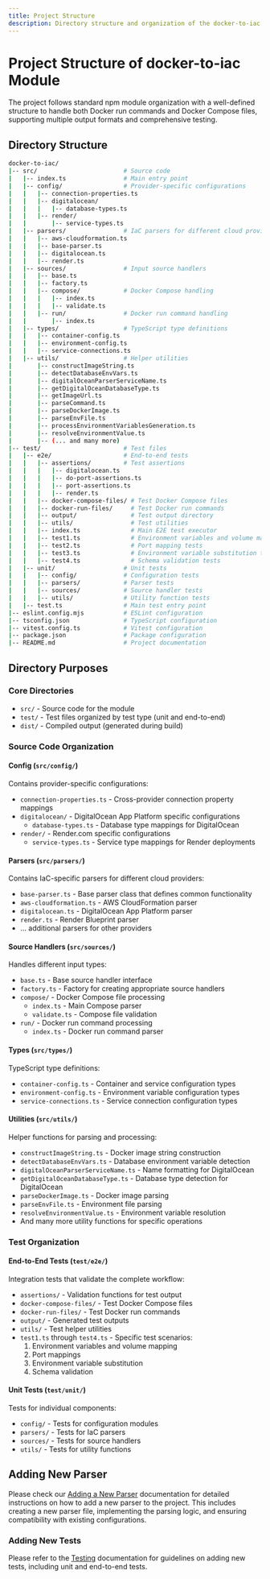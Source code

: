 ```yaml
---
title: Project Structure
description: Directory structure and organization of the docker-to-iac module, including guidance for adding new parsers, source handlers, and tests.
---
```


# Project Structure of docker-to-iac Module

The project follows standard npm module organization with a well-defined structure to handle both Docker run commands and Docker Compose files, supporting multiple output formats and comprehensive testing.

## Directory Structure

```bash
docker-to-iac/
|-- src/                        # Source code
|   |-- index.ts                # Main entry point
|   |-- config/                 # Provider-specific configurations
|   |   |-- connection-properties.ts
|   |   |-- digitalocean/
|   |   |   |-- database-types.ts
|   |   |-- render/
|   |       |-- service-types.ts
|   |-- parsers/                # IaC parsers for different cloud providers
|   |   |-- aws-cloudformation.ts
|   |   |-- base-parser.ts
|   |   |-- digitalocean.ts
|   |   |-- render.ts
|   |-- sources/                # Input source handlers
|   |   |-- base.ts
|   |   |-- factory.ts
|   |   |-- compose/            # Docker Compose handling
|   |   |   |-- index.ts
|   |   |   |-- validate.ts
|   |   |-- run/                # Docker run command handling
|   |       |-- index.ts
|   |-- types/                  # TypeScript type definitions
|   |   |-- container-config.ts
|   |   |-- environment-config.ts
|   |   |-- service-connections.ts
|   |-- utils/                  # Helper utilities
|       |-- constructImageString.ts
|       |-- detectDatabaseEnvVars.ts
|       |-- digitalOceanParserServiceName.ts
|       |-- getDigitalOceanDatabaseType.ts
|       |-- getImageUrl.ts
|       |-- parseCommand.ts
|       |-- parseDockerImage.ts
|       |-- parseEnvFile.ts
|       |-- processEnvironmentVariablesGeneration.ts
|       |-- resolveEnvironmentValue.ts
|       |-- (... and many more)
|-- test/                       # Test files
|   |-- e2e/                    # End-to-end tests
|   |   |-- assertions/         # Test assertions
|   |   |   |-- digitalocean.ts
|   |   |   |-- do-port-assertions.ts
|   |   |   |-- port-assertions.ts
|   |   |   |-- render.ts
|   |   |-- docker-compose-files/ # Test Docker Compose files
|   |   |-- docker-run-files/     # Test Docker run commands
|   |   |-- output/               # Test output directory
|   |   |-- utils/                # Test utilities
|   |   |-- index.ts              # Main E2E test executor
|   |   |-- test1.ts              # Environment variables and volume mapping tests
|   |   |-- test2.ts              # Port mapping tests
|   |   |-- test3.ts              # Environment variable substitution tests
|   |   |-- test4.ts              # Schema validation tests
|   |-- unit/                   # Unit tests
|   |   |-- config/             # Configuration tests
|   |   |-- parsers/            # Parser tests
|   |   |-- sources/            # Source handler tests
|   |   |-- utils/              # Utility function tests
|   |-- test.ts                 # Main test entry point
|-- eslint.config.mjs           # ESLint configuration
|-- tsconfig.json               # TypeScript configuration
|-- vitest.config.ts            # Vitest configuration
|-- package.json                # Package configuration
|-- README.md                   # Project documentation
```

## Directory Purposes

### Core Directories

- `src/` - Source code for the module
- `test/` - Test files organized by test type (unit and end-to-end)
- `dist/` - Compiled output (generated during build)

### Source Code Organization

#### Config (`src/config/`)

Contains provider-specific configurations:

- `connection-properties.ts` - Cross-provider connection property mappings
- `digitalocean/` - DigitalOcean App Platform specific configurations
  - `database-types.ts` - Database type mappings for DigitalOcean
- `render/` - Render.com specific configurations
  - `service-types.ts` - Service type mappings for Render deployments

#### Parsers (`src/parsers/`)

Contains IaC-specific parsers for different cloud providers:

- `base-parser.ts` - Base parser class that defines common functionality
- `aws-cloudformation.ts` - AWS CloudFormation parser
- `digitalocean.ts` - DigitalOcean App Platform parser
- `render.ts` - Render Blueprint parser
- ... additional parsers for other providers

#### Source Handlers (`src/sources/`)

Handles different input types:

- `base.ts` - Base source handler interface
- `factory.ts` - Factory for creating appropriate source handlers
- `compose/` - Docker Compose file processing
  - `index.ts` - Main Compose parser
  - `validate.ts` - Compose file validation
- `run/` - Docker run command processing
  - `index.ts` - Docker run command parser

#### Types (`src/types/`)

TypeScript type definitions:

- `container-config.ts` - Container and service configuration types
- `environment-config.ts` - Environment variable configuration types
- `service-connections.ts` - Service connection configuration types

#### Utilities (`src/utils/`)

Helper functions for parsing and processing:

- `constructImageString.ts` - Docker image string construction
- `detectDatabaseEnvVars.ts` - Database environment variable detection
- `digitalOceanParserServiceName.ts` - Name formatting for DigitalOcean
- `getDigitalOceanDatabaseType.ts` - Database type detection for DigitalOcean
- `parseDockerImage.ts` - Docker image parsing
- `parseEnvFile.ts` - Environment file parsing
- `resolveEnvironmentValue.ts` - Environment variable resolution
- And many more utility functions for specific operations

### Test Organization

#### End-to-End Tests (`test/e2e/`)

Integration tests that validate the complete workflow:

- `assertions/` - Validation functions for test output
- `docker-compose-files/` - Test Docker Compose files
- `docker-run-files/` - Test Docker run commands
- `output/` - Generated test outputs
- `utils/` - Test helper utilities
- `test1.ts` through `test4.ts` - Specific test scenarios:
  1. Environment variables and volume mapping
  2. Port mappings
  3. Environment variable substitution
  4. Schema validation

#### Unit Tests (`test/unit/`)

Tests for individual components:

- `config/` - Tests for configuration modules
- `parsers/` - Tests for IaC parsers
- `sources/` - Tests for source handlers
- `utils/` - Tests for utility functions

## Adding New Parser

Please check our [Adding a New Parser](/docker-to-iac/example-of-a-new-parser) documentation for detailed instructions on how to add a new parser to the project. This includes creating a new parser file, implementing the parsing logic, and ensuring compatibility with existing configurations.

### Adding New Tests

Please refer to the [Testing](/docker-to-iac/testing) documentation for guidelines on adding new tests, including unit and end-to-end tests.
